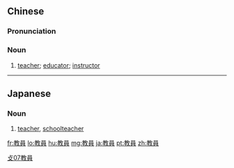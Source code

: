 {{also|敎員|教员}}
==Chinese==
{{zh-forms|s=教员}}

===Pronunciation===
{{zh-pron
|m=jiàoyuán
|c=gaau3 jyun4
|h=pfs=kau-yèn
|mn=kàu-oân
|cat=n
}}

===Noun===
{{zh-noun}}

# [[teacher]]; [[educator]]; [[instructor]]

[[Category:Elementary Mandarin|攴07教員]]

----

==Japanese==
{{ja-kanjitab|きょう|いん|yomi=o}}

===Noun===
{{ja-noun|きょういん}}

# [[teacher]], [[schoolteacher]]

[[fr:教員]]
[[lo:教員]]
[[hu:教員]]
[[mg:教員]]
[[ja:教員]]
[[pt:教員]]
[[zh:教員]]